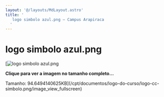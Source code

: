 ```yaml
---
layout: '@/layouts/MdLayout.astro'
title: '
   logo simbolo azul.png — Campus Arapiraca
  '
---
```




logo simbolo azul.png
=====================








[![logo simbolo azul.png](https://arapiraca.ufal.br/graduacao/ciencia-da-computacao/documentos/logo-do-curso/logo-cc-simbolo.png/@@images/681e4e3f-5661-443b-938c-1779271d5476.png "logo simbolo azul.png")



**Clique para ver a imagem no tamanho completo…** 

 Tamanho: 94.6494140625KB](/cpt/documentos/logo-do-curso/logo-cc-simbolo.png/image_view_fullscreen)









